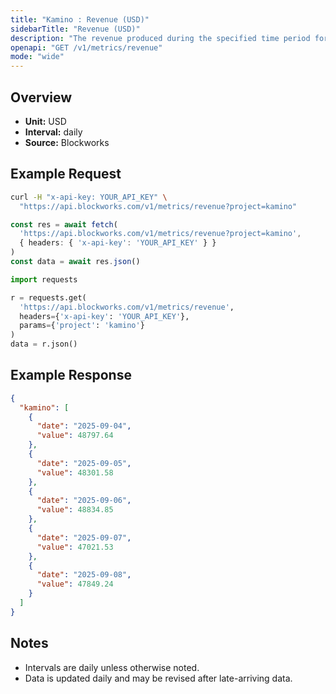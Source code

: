 ```yaml
---
title: "Kamino : Revenue (USD)"
sidebarTitle: "Revenue (USD)"
description: "The revenue produced during the specified time period for given project."
openapi: "GET /v1/metrics/revenue"
mode: "wide"
---
```


## Overview

- **Unit:** USD
- **Interval:** daily
- **Source:** Blockworks

## Example Request

<CodeGroup>

```bash cURL
curl -H "x-api-key: YOUR_API_KEY" \
  "https://api.blockworks.com/v1/metrics/revenue?project=kamino"
```

```typescript TypeScript
const res = await fetch(
  'https://api.blockworks.com/v1/metrics/revenue?project=kamino',
  { headers: { 'x-api-key': 'YOUR_API_KEY' } }
)
const data = await res.json()
```

```python Python
import requests

r = requests.get(
  'https://api.blockworks.com/v1/metrics/revenue',
  headers={'x-api-key': 'YOUR_API_KEY'},
  params={'project': 'kamino'}
)
data = r.json()
```

</CodeGroup>

## Example Response

```json
{
  "kamino": [
    {
      "date": "2025-09-04",
      "value": 48797.64
    },
    {
      "date": "2025-09-05",
      "value": 48301.58
    },
    {
      "date": "2025-09-06",
      "value": 48834.85
    },
    {
      "date": "2025-09-07",
      "value": 47021.53
    },
    {
      "date": "2025-09-08",
      "value": 47849.24
    }
  ]
}
```

## Notes
- Intervals are daily unless otherwise noted.
- Data is updated daily and may be revised after late-arriving data.
